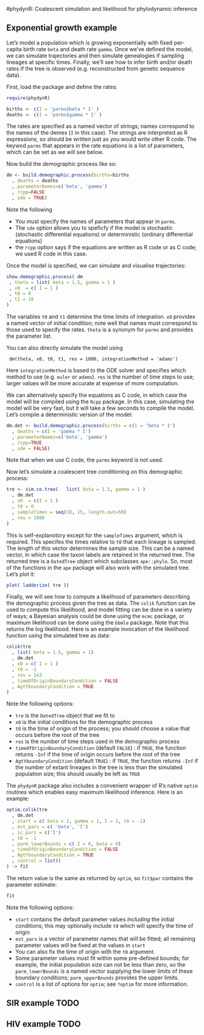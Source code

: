 #phydynR: Coalescent simulation and likelihood for phylodynamic inference


## Exponential growth example 
Let's model a population which is growing exponentially with fixed per-capita birth rate `beta` and death rate `gamma`. 
Once we've defined the model, we can simulate trajectories and then simulate genealogies if sampling lineages at specific times. 
Finally, we'll see how to infer birth and/or death rates if the tree is observed (e.g. reconstructed from genetic sequence data). 

First, load the package and define the rates: 
```r
require(phydynR)
```
```r
births <- c(I = 'parms$beta * I' )
deaths <- c(I = 'parms$gamma * I' )
```
The rates are specified as a named vector of strings; names correspond to the names of the demes (`I` in this case). 
The strings are interpreted as R expressions, so should be written just as you would write other R code. 
The keywod `parms` that appears in the rate equations is a list of parameters, which can be set as we will see below. 

Now build the demographic process like so:
```r
dm <- build.demographic.process(births=births
  , deaths = deaths
  , parameterNames=c('beta', 'gamma') 
  , rcpp=FALSE
  , sde = TRUE)
```
Note the following

* You must specify the names of parameters that appear in `parms`. 
* The `sde` option allows you to speficfy if the model is stochastic (stochastic differential equations) or deterministic (ordinary differential equations)
* the `rcpp` option says if the equations are written as R code or as C code; we used R code in this case. 

Once the model is specified, we can simulate and visualise trajectories: 
```r
show.demographic.process( dm
 , theta = list( beta = 1.5, gamma = 1 )
 , x0  = c( I = 1 )
 , t0 = 0
 , t1 = 10 
) 
```
The variables `t0` and `t1` determine the time limits of integration. `x0` provides a named vector of initial condition; note well that names must correspond to those used to specify the rates. `theta` is a synonym for `parms` and provides the parameter list. 

You can also directly simulate the model using
```
 dm(theta, x0, t0, t1, res = 1000, integrationMethod = 'adams')
```
Here `integrationMethod` is based to the ODE solver and specifies which method to use (e.g. `euler` or `adams`). `res` is the number of time steps to use; larger values will be more accurate at expense of more computation. 

We can alternatively specify the equations as C code, in which case the model will be compiled using the `Rcpp` package. 
In this case, simulating the model will be very fast, but it will take a few seconds to compile the model. 
Let's compile a deterministic version of the model:
```r
dm.det <- build.demographic.process(births = c(I = 'beta * I')
  , deaths = c(I = 'gamma * I')
  , parameterNames=c('beta', 'gamma') 
  , rcpp=TRUE
  , sde = FALSE)
```
Note that when we use C code, the `parms` keyword is not used. 

Now let's simulate a coalescent tree conditioning on this demographic process: 
```r
tre <- sim.co.tree(   list( beta = 1.5, gamma = 1 )
  , dm.det
  , x0  = c(I = 1 )
  , t0 = 0
  , sampleTimes = seq(10, 15, length.out=50)
  , res = 1000
) 
```
This is self-explanotory except for the `sampleTimes` argument, which is required. 
This specifes the times relative to `t0` that each lineage is sampled. 
The length of this vector determines the sample size. 
This can be a named vector, in which case the taxon labels are retained in the returned tree. 
The returned tree is a `DatedTree` object which subclasses `ape::phylo`. So, most of the functions in the `ape` package will also work with the simulated tree. Let's plot it: 
```r
plot( ladderize( tre ))
```

Finally, we will see how to compute a likelihood of parameters describing the demographic process given the tree as data. 
The `colik` function can be used to compute this likelihood, and model fitting can be done in a variety of ways; a Bayesian analysis could be done using the `mcmc` package, or maximum likelihood can be done using the `bbmle` package. 
Note that this returns the log likelihood. 
Here is an example invocation of the likelihood function using the simulated tree as data: 
```r
colik(tre
  , list( beta = 1.5, gamma = 1)
  , dm.det
  , x0 = c( I = 1 )
  , t0 = -1
  , res = 1e3
  , timeOfOriginBoundaryCondition = FALSE
  , AgtYboundaryCondition = TRUE
)
```
Note the following options:

* `tre` is the `DatedTree` object that we fit to
* `x0` is the initial conditions for the demographic process
* `t0` is the time of origin of the process; you should choose a value that occurs before the root of the tree
* `res` is the number of time steps used in the demographic process
* `timeOfOriginBoundaryCondition` (default `FALSE`) : if `TRUE`, the function returns `-Inf` if the time of origin occurs before the root of the tree
* `AgtYboundaryCondition` (default `TRUE`) : if `TRUE`, the function returns `-Inf` if the number of extant lineages in the tree is less than the simulated population size; this should usually be left as `TRUE`

The `phydynR` package also includes a convenient wrapper of R's native `optim` routines which enables easy maximum likelihood inference. Here is an example:
```r
optim.colik(tre
  , dm.det
  , start = c( beta = 2, gamma = 1, I = 1, t0 = -1)
  , est_pars = c( 'beta', 'I')
  , ic_pars = c('I')
  , t0 = -1
  , parm_lowerBounds = c( I = 0, beta = 0)
  , timeOfOriginBoundaryCondition = FALSE
  , AgtYboundaryCondition = TRUE
  , control = list()
) -> fit 
```
The return value is the same as returned by `optim`, so `fit$par` contains the parameter estimate:
```r
fit
```
Note the following options:

* `start` contains the default parameter values *including* the initial conditions; this may optionally include `t0` which will specify the time of origin
* `est_pars` is a vector of parameter names that will be fitted; all remaining parameter values will be fixed at the values in `start`
* You can also fix the time of origin with the `t0` argument. 
* Some parameter values must fit within some pre-defined bounds; for example, the initial population size can not be less than zero, so the `parm_lowerBounds` is a named vector supplying the lower limits of these boundary conditions; `parm_upperBounds` provides the upper limits. 
* `control` is a list of options for `optim`; see `?optim` for more information.


## SIR example TODO 
## HIV example TODO 
